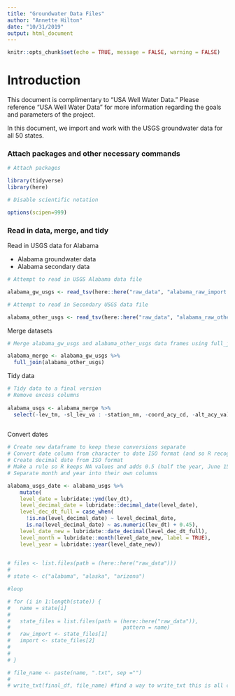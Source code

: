 ```yaml
---
title: "Groundwater Data Files"
author: "Annette Hilton"
date: "10/31/2019"
output: html_document
---
```


```r
knitr::opts_chunk$set(echo = TRUE, message = FALSE, warning = FALSE)
```
# Introduction 

This document is complimentary to "USA Well Water Data." Please reference "USA Well Water Data" for more information regarding the goals and parameters of the project. 

In this document, we import and work with the USGS groundwater data for all 50 states. 

### Attach packages and other necessary commands 

```r
# Attach packages

library(tidyverse)
library(here)

# Disable scientific notation 

options(scipen=999)

```

### Read in data, merge, and tidy 

Read in USGS data for Alabama 

- Alabama groundwater data 
- Alabama secondary data 


```r
# Attempt to read in USGS Alabama data file 

alabama_gw_usgs <- read_tsv(here::here("raw_data", "alabama_raw_import.txt"))
```

```r
# Attempt to read in Secondary USGS data file 

alabama_other_usgs <- read_tsv(here::here("raw_data", "alabama_raw_other_import.txt"))
```

Merge datasets 

```r
# Merge alabama_gw_usgs and alabama_other_usgs data frames using full_join()

alabama_merge <- alabama_gw_usgs %>% 
  full_join(alabama_other_usgs) 


```

Tidy data 


```r
# Tidy data to a final version 
# Remove excess columns 
 
alabama_usgs <- alabama_merge %>% 
  select(-lev_tm, -sl_lev_va : -station_nm, -coord_acy_cd, -alt_acy_va)
  
```

Convert dates 

```r
# Create new dataframe to keep these conversions separate 
# Convert date column from character to date ISO format (and so R recognizes as date class)
# Create decimal date from ISO format 
# Make a rule so R keeps NA values and adds 0.5 (half the year, June 15th) to the dates that only have a value for year (missing date and month)
# Separate month and year into their own columns 

alabama_usgs_date <- alabama_usgs %>% 
    mutate(
    level_date = lubridate::ymd(lev_dt),
    level_decimal_date = lubridate::decimal_date(level_date), 
    level_dec_dt_full = case_when(
      !is.na(level_decimal_date) ~ level_decimal_date, 
      is.na(level_decimal_date) ~ as.numeric(lev_dt) + 0.45),
    level_date_new = lubridate::date_decimal(level_dec_dt_full),
    level_month = lubridate::month(level_date_new, label = TRUE),
    level_year = lubridate::year(level_date_new))
   
```

```r
# files <- list.files(path = (here::here("raw_data")))
# 
# state <- c("alabama", "alaska", "arizona")
```

```r
#loop 

# for (i in 1:length(state)) {
#   name = state[i]
#   
#   state_files = list.files(path = (here::here("raw_data")), 
#                                    pattern = name)
#   raw_import <- state_files[1]
#   import <- state_files[2]
# 
#   
# }

# file_name <- paste(name, ".txt", sep ="")
# 
# write_txt(final_df, file_name) #find a way to write_txt this is all commented out until you're ready to use it 

```

